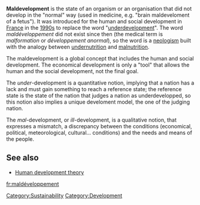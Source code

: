 '''Maldevelopment''' is the state of an organism or an organisation that did not develop in the "normal" way (used in medicine, e.g. "brain maldeveloment of a fetus"). It was introduced for the human and social development in [[France]] in the [[1990s]] to replace the word "[[underdevelopment]]". The word ''maldéveloppement'' did not exist since then (the medical term is ''malformation'' or ''développement anormal''), so the word is a [[neologism]] built with the analogy between [[undernutrition]] and [[malnutrition]].

The maldevelopment is a global concept that includes the human and social development. The economical development is only a "tool" that allows the human and the social development, not the final goal.

The ''under''-development is a quantitative notion, implying that a nation has a lack and must gain something to reach a reference state; the reference state is the state of the nation that judges a nation as underdevelopped, so this notion also implies a unique develoment model, the one of the judging nation.

The ''mal''-development, or ''ill''-development, is a qualitative notion, that expresses a mismatch, a discrepancy between the conditions (economical, political, meteorological, cultural... conditions) and the needs and means of the people.

== See also ==
* [[Human development theory]]

{{vocab-stub}}

[[fr:maldéveloppement]]
[[Category:Sustainability]]
[[Category:Development]]